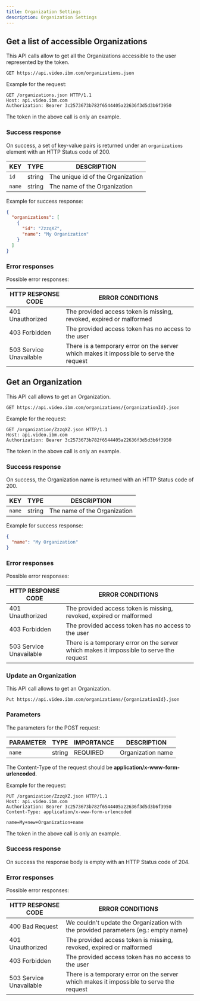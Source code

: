 ```yaml
---
title: Organization Settings
description: Organization Settings
---
```


## Get a list of accessible Organizations

This API calls allow to get all the Organizations accessible to the user represented by the token.

```
GET https://api.video.ibm.com/organizations.json
```

Example for the request:

```
GET /organizations.json HTTP/1.1
Host: api.video.ibm.com
Authorization: Bearer 3c2573673b782f6544405a22636f3d5d3b6f3950
```

The token in the above call is only an example.

### Success response

On success, a set of key-value pairs is returned under an `organizations` element with an HTTP Status code of 200.

| KEY     | TYPE   | DESCRIPTION                                            |
| ------- | ------ | ------------------------------------------------------ |
| `id`    | string | The unique id of the Organization                      |
| `name`  | string | The name of the Organization                           |

Example for success response:

```json
{
  "organizations": [
    {
      "id": "ZzzqXZ",
      "name": "My Organization"
    }
  ]
}
```

### Error responses

Possible error responses:

| HTTP RESPONSE CODE      | ERROR CONDITIONS                                                                        |
| ----------------------- | --------------------------------------------------------------------------------------- |
| 401 Unauthorized        | The provided access token is missing, revoked, expired or malformed                     |
| 403 Forbidden           | The provided access token has no access to the user                                     |
| 503 Service Unavailable | There is a temporary error on the server which makes it impossible to serve the request |

## Get an Organization

This API call allows to get an Organization.

```
GET https://api.video.ibm.com/organizations/{organizationId}.json
```

Example for the request:

```
GET /organization/ZzzqXZ.json HTTP/1.1
Host: api.video.ibm.com
Authorization: Bearer 3c2573673b782f6544405a22636f3d5d3b6f3950
```

The token in the above call is only an example.

### Success response

On success, the Organization name is returned with an HTTP Status code of 200.

| KEY     | TYPE   | DESCRIPTION                                            |
| ------- | ------ | ------------------------------------------------------ |
| `name`  | string | The name of the Organization                           |

Example for success response:

```json
{
  "name": "My Organization"
}
```

### Error responses

Possible error responses:

| HTTP RESPONSE CODE      | ERROR CONDITIONS                                                                        |
| ----------------------- | --------------------------------------------------------------------------------------- |
| 401 Unauthorized        | The provided access token is missing, revoked, expired or malformed                     |
| 403 Forbidden           | The provided access token has no access to the user                                     |
| 503 Service Unavailable | There is a temporary error on the server which makes it impossible to serve the request |

### Update an Organization

This API call allows to get an Organization.

```
Put https://api.video.ibm.com/organizations/{organizationId}.json
```

### Parameters

The parameters for the POST request:

| PARAMETER   | TYPE   | IMPORTANCE | DESCRIPTION          |
| ----------- | ------ | ---------- | -------------------- |
| `name`      | string | REQUIRED   | Organization name    |

The Content-Type of the request should be **application/x-www-form-urlencoded**.

Example for the request:

```
PUT /organization/ZzzqXZ.json HTTP/1.1
Host: api.video.ibm.com
Authorization: Bearer 3c2573673b782f6544405a22636f3d5d3b6f3950
Content-Type: application/x-www-form-urlencoded

name=My+new+Organization+name
```

The token in the above call is only an example.

### Success response

On success the response body is empty with an HTTP Status code of 204.

### Error responses

Possible error responses:

| HTTP RESPONSE CODE      | ERROR CONDITIONS                                                                        |
| ----------------------- | --------------------------------------------------------------------------------------- |
| 400 Bad Request         | We couldn't update the Organization with the provided parameters (eg.: empty name)      |
| 401 Unauthorized        | The provided access token is missing, revoked, expired or malformed                     |
| 403 Forbidden           | The provided access token has no access to the user                                     |
| 503 Service Unavailable | There is a temporary error on the server which makes it impossible to serve the request |
